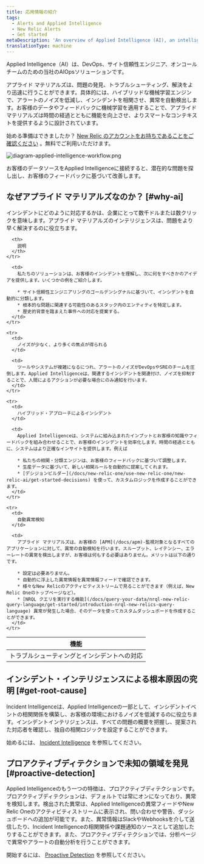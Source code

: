 ```yaml
---
title: 応用情報の紹介
tags:
  - Alerts and Applied Intelligence
  - New Relic Alerts
  - Get started
metaDescription: 'An overview of Applied Intelligence (AI), an intelligent AIOps solution for your alerting systems in New Relic.'
translationType: machine
---
```


Applied Intelligence（AI）は、DevOps、サイト信頼性エンジニア、オンコールチームのための当社のAIOpsソリューションです。

アプライド マテリアルズは、問題の発見、トラブルシューティング、解決をより迅速に行うことができます。具体的には、ハイブリッドな機械学習エンジンで、アラートのノイズを低減し、インシデントを相関させ、異常を自動検出します。お客様のデータやフィードバックに機械学習を適用することで、アプライド マテリアルズは時間の経過とともに機能を向上させ、よりスマートなコンテキストを提供するように設計されています。

始める準備はできましたか？ [New Relic のアカウントをお持ちであることをご確認ください](https://newrelic.com/signup) 。無料でご利用いただけます。

![diagram-applied-intelligence-workflow.png](./images/diagram-applied-intelligence-workflow.png "diagram-applied-intelligence-workflow.png")

<figcaption>
  お客様のデータソースをApplied Intelligenceに接続すると、潜在的な問題を探し出し、お客様のフィードバックに基づいて改善します。
</figcaption>

## なぜアプライド マテリアルズなのか？ [#why-ai]

インシデントにどのように対応するかは、企業にとって数千ドルまたは数クリックを意味します。アプライド マテリアルズのインテリジェンスは、問題をより早く解決するのに役立ちます。

<table>
  <thead>
    <tr>
      <th style={{ width: "150px" }}>
        機能
      </th>

      <th>
        説明
      </th>
    </tr>
  </thead>

  <tbody>
    <tr>
      <td>
        トラブルシューティングとインシデントへの対応
      </td>

      <td>
        私たちのソリューションは、お客様のインシデントを理解し、次に何をすべきかのアイデアを提供します。いくつかの例をご紹介します。

        * サイト信頼性エンジニアリングのゴールデンシグナルに基づいて、インシデントを自動的に分類します。
        * 根本的な問題に関連する可能性のあるスタック内のエンティティを特定します。
        * 歴史的背景を踏まえた事件への対応を提案する。
      </td>
    </tr>

    <tr>
      <td>
        ノイズが少なく、より多くの焦点が得られる
      </td>

      <td>
        ツールやシステムが複雑になるにつれ、アラートのノイズがDevOpsやSREのチームを圧倒します。Applied Intelligenceは、関連するインシデントを関連付け、ノイズを抑制することで、人間によるアクションが必要な場合にのみ通知を行います。
      </td>
    </tr>

    <tr>
      <td>
        ハイブリッド・アプローチによるインシデント
      </td>

      <td>
        Applied Intelligenceは、システムに組み込まれたインプットとお客様の知識やフィードバックを組み合わせることで、お客様のインシデントを効率化します。時間の経過とともに、システムはより正確なインサイトを提供します。例えば

        * 私たちの相関・分類エンジンは、お客様のフィードバックに基づいて調整します。
        * 生産データに基づいて、新しい相関ルールを自動的に提案してくれます。
        * [デシジョンビルダー](/docs/new-relic-one/use-new-relic-one/new-relic-ai/get-started-decisions) を使って、カスタムロジックを作成することができます。
      </td>
    </tr>

    <tr>
      <td>
        自動異常検知
      </td>

      <td>
        アプライド マテリアルズは、お客様の [APM](/docs/apm)-監視対象となるすべてのアプリケーションに対して、異常の自動検知を行います。スループット、レイテンシー、エラーレートの異常を検出しますが、お客様は何もする必要はありません。メリットは以下の通りです。

        * 設定は必要ありません。
        * 自動的に浮上した異常情報を異常情報フィードで確認できます。
        * 様々なNew Relicのアクティビティストリームで見ることができます（例えば、New Relic Oneのトップページなど）。
        * [NRQL クエリを実行する機能](/docs/query-your-data/nrql-new-relic-query-language/get-started/introduction-nrql-new-relics-query-language) 異常が発生した場合、そのデータを使ってカスタムダッシュボードを作成することができます。
      </td>
    </tr>
  </tbody>
</table>

## インシデント・インテリジェンスによる根本原因の究明 [#get-root-cause]

Incident Intelligenceは、Applied Intelligenceの一部として、インシデントイベントの相関関係を構築し、お客様の環境におけるノイズを低減するのに役立ちます。インシデントインテリジェンスは、すべての問題の概要を把握し、提案された対応者を確認し、独自の相関ロジックを設定することができます。

始めるには、 [Incident Intelligence](/docs/enable-new-relic-ai) を参照してください。

## プロアクティブディテクションで未知の領域を発見 [#proactive-detection]

Applied Intelligenceのもう一つの特徴は、プロアクティブディテクションです。プロアクティブディテクションは、デフォルトでは常にオンになっており、異常を検知します。検出された異常は、Applied Intelligenceの異常フィードやNew Relic Oneのアクティビティストリームに表示され、問い合わせや警告、ダッシュボードへの追加が可能です。また、異常情報はSlackやWebhooksを介して送信したり、Incident Intelligenceの相関関係や課題通知のソースとして追加したりすることができます。また、プロアクティブディテクションでは、分析ページで異常やアラートの自動分析を行うことができます。

開始するには、 [Proactive Detection](/docs/proactive-detection-new-relic-ai) を参照してください。